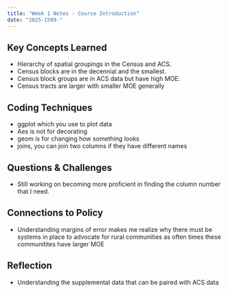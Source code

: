 ```yaml
---
title: "Week 1 Notes - Course Introduction"
date: "2025-1509-"
---
```


## Key Concepts Learned
- Hierarchy of spatial groupings in the Census and ACS. 
- Census blocks are in the decennial and the smallest. 
- Census block groups are in ACS data but have high MOE. 
- Census tracts are larger with smaller MOE generally

## Coding Techniques
- ggplot which you use to plot data
- Aes is not for decorating 
- geom is for changing how something looks 
- joins, you can join two columns if they have different names


## Questions & Challenges
- Still working on becoming more proficient in finding the column number that I need.


## Connections to Policy
- Understanding margins of error makes me realize why there must be systems in place to advocate for rural communities as often times these communitites have larger MOE

## Reflection
- Understanding the supplemental data that can be paired with ACS data


